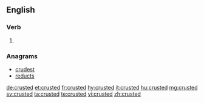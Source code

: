 ==English==

===Verb===
{{head|en}}

# {{en-past of|crust}}

===Anagrams===
* [[crudest#English|crudest]]
* [[reducts#English|reducts]]

[[de:crusted]]
[[et:crusted]]
[[fr:crusted]]
[[hy:crusted]]
[[it:crusted]]
[[hu:crusted]]
[[mg:crusted]]
[[sv:crusted]]
[[ta:crusted]]
[[te:crusted]]
[[vi:crusted]]
[[zh:crusted]]